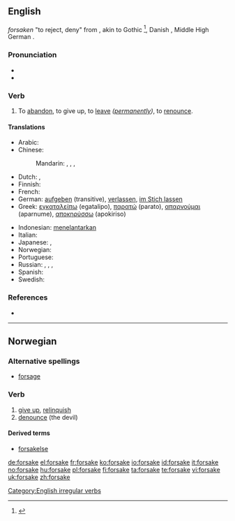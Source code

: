 ==English==
{{etyl|enm}} ''forsaken'' "to reject, deny" from {{etyl|ang}} {{term|forsacan||to dispute, quarrel, refuse, oppose|lang=ang}}, akin to Gothic {{term|𐍃𐌰𐌺𐌰𐌽|sc=Goth||tr=sakan||to rebuke, quarrel}}<ref>{{R:Webster 1913|forsake}}</ref>, Danish {{term|forsage||give up}}, Middle High German {{term|versachen||deny}}.

===Pronunciation===
* {{IPA|/'foɻseɪk/}}
* {{rhymes|eɪk}}

===Verb===
{{en-verb|forsakes|forsaking|forsook|forsaken}}

# To [[abandon]], to give up, to [[leave]] ''([[permanently]])'', to [[renounce]].

====Translations====
{{trans-top|to abandon}}
* Arabic: {{t|ar|هجر|tr=hajara|sc=Arab}}
* Chinese:
*: Mandarin: {{t-|cmn|放棄|sc=Hans|xs=Mandarin}},  {{t|cmn|放弃|tr=fàngqì|sc=Hans|xs=Mandarin}},  {{t|cmn|拋棄|sc=Hans|xs=Mandarin}},  {{t|cmn|抛弃|tr=pāoqì|sc=Hans|xs=Mandarin}}
* Dutch: {{t-|nl|verzaken}}, {{t+|nl|opgeven}}
* Finnish: {{t+|fi|hylätä}}
* French: {{t+|fr|abandonner}}
* German: [[aufgeben]] (transitive), [[verlassen]], [[im Stich lassen]]
* Greek: [[εγκαταλείπω]] (egatalipo), [[παρατώ]] (parato), [[απαρνούμαι]] (aparnume), [[αποκηρύσσω]] (apokiriso)
{{trans-mid}}
* Indonesian: [[telantar|menelantarkan]]
* Italian: {{t+|it|abbandonare}}
* Japanese: {{t-|ja|見捨てる|tr=みすてる, misuteru|sc=Jpan}},  {{t-|ja|放棄する|tr=hōki-suru|sc=Jpan}}
* Norwegian: {{t-|no|forlate}}
* Portuguese: {{t+|pt|abandonar}}
* Russian: {{qualifier|perfective}} {{t|ru|оставить|tr=ostávit'|sc=Cyrl}},  {{qualifier|imperfective}} {{t|ru|оставлять|tr=ostavlját'|sc=Cyrl}},  {{qualifier|perfective}} {{t|ru|покинуть|tr=pokínut'|sc=Cyrl}},  {{qualifier|imperfective}} {{t|ru|покидать|tr=pokidát'|sc=Cyrl}}
* Spanish: {{t+|es|abandonar}}
* Swedish: {{t|sv|försaka}}
{{trans-bottom}}

===References===
* {{R:Century 1911}}
<references/>

[[Category:English irregular verbs]]

----

==Norwegian==

===Alternative spellings===
* [[forsage]]

===Verb===
{{no-verb-1|forsak}}

# [[give up]], [[relinquish]]
# [[denounce]] (the devil)

====Derived terms====
* [[forsakelse]]

[[de:forsake]]
[[el:forsake]]
[[fr:forsake]]
[[ko:forsake]]
[[io:forsake]]
[[id:forsake]]
[[it:forsake]]
[[no:forsake]]
[[hu:forsake]]
[[pl:forsake]]
[[fi:forsake]]
[[ta:forsake]]
[[te:forsake]]
[[vi:forsake]]
[[uk:forsake]]
[[zh:forsake]]
